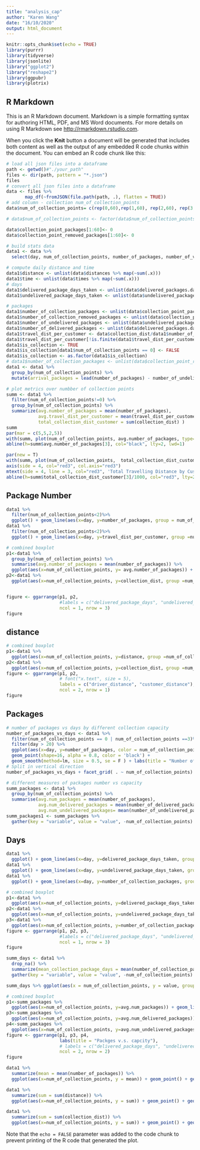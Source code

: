 ```yaml
---
title: "analysis_cap"
author: "Karen Wang"
date: "16/10/2020"
output: html_document
---
```


```r
knitr::opts_chunk$set(echo = TRUE)
library(purrr)
library(tidyverse)
library(jsonlite)
library("ggplot2")
library("reshape2")
library(ggpubr)
library(plotrix)
```

## R Markdown

This is an R Markdown document. Markdown is a simple formatting syntax for authoring HTML, PDF, and MS Word documents. For more details on using R Markdown see <http://rmarkdown.rstudio.com>.

When you click the **Knit** button a document will be generated that includes both content as well as the output of any embedded R code chunks within the document. You can embed an R code chunk like this:

```r
# load all json files into a dataframe
path <- getwd()#"./your_path"
files <- dir(path, pattern = "*.json")
files
# convert all json files into a dataframe
data <- files %>%
       map_df(~fromJSON(file.path(path, .), flatten = TRUE))
# add column - collection num_of_collection_points 
data$num_of_collection_points= c(rep(0,60),rep(1,60), rep(2,60), rep(3,60), rep(4,60), rep(5,60))

# data$num_of_collection_points <- factor(data$num_of_collection_points, levels = c('5km', '10km', '15km', '20km'))
```
```r
data$collection_point_packages[1:60]<- 0
data$collection_point_removed_packages[1:60]<- 0

# build stats data
data1 <- data %>%
  select(day, num_of_collection_points, number_of_packages, number_of_vehicles, collection_dist)

# compute daily distance and time
data1$distance <- unlist(data$distances %>% map(~sum(.x)))
data1$time <- unlist(data$times %>% map(~sum(.x)))
# days
data1$delivered_package_days_taken <- unlist(data$delivered_packages.days_taken %>% map(~sum(.x)))
data1$undelivered_package_days_taken <- unlist(data$undelivered_packages.days_taken %>% map(~sum(.x)))

# packages
data1$number_of_collection_packages <- unlist(data$collection_point_packages %>% map(~sum(.x))) 
data1$number_of_collection_removed_packages <- unlist(data$collection_point_removed_packages %>% map(~sum(.x))) 
data1$number_of_undelivered_packages <- unlist(data$undelivered_packages.days_taken %>% map(~length(.x))) # calculate the number of 
data1$number_of_delivered_packages <- unlist(data$delivered_packages.days_taken %>% map(~length(.x))) # calculate the number of delivered packages every day
data1$travel_dist_per_customer <- data$collection_dist/data1$number_of_collection_packages
data1$travel_dist_per_customer[!is.finite(data1$travel_dist_per_customer)]<-0
data1$is_collection <- TRUE
data1$is_collection[data1$num_of_collection_points == 0] <- FALSE
data1$is_collection <- as.factor(data1$is_collection)
# data1$number_of_collection_packages <- unlist(data$collection_point_removed_packages %>% map(~sum(.x)))
data1 <- data1 %>%
  group_by(num_of_collection_points) %>%
  mutate(arrival_packages = lead(number_of_packages) - number_of_undelivered_packages) # compute packages
```

```r
# plot metrics over numbber of collection points
summ <- data1 %>%
  filter(num_of_collection_points!=0) %>%
  group_by(num_of_collection_points) %>%
  summarize(avg.number_of_packages = mean(number_of_packages), 
            avg.travel_dist_per_customer = mean(travel_dist_per_customer), 
            total_collection_dist_customer = sum(collection_dist) ) 
summ
par(mar = c(5,5,2,5))
with(summ, plot(num_of_collection_points, avg.number_of_packages, type="b", ylim = c(0,200), xlab= "Number of Collection Points", ylab= "Average Number of Packages", main="Effect of Number of Collection Points"))
abline(h=summ$avg.number_of_packages[3], col="black", lty=2, lwd=1)

par(new = T)
with(summ, plot(num_of_collection_points,  total_collection_dist_customer/1000,  , ylim = c(000,4000), type="b", pch=15, col="red3", axes=F, xlab=NA, ylab=NA, cex=1.2))
axis(side = 4, col="red3", col.axis="red3")
mtext(side = 4, line = 3, col="red3", 'Total Travelling Distance by Customer (km)')
abline(h=summ$total_collection_dist_customer[3]/1000, col="red3", lty=2, lwd=1)
```


## Package Number
```r
data1 %>% 
  filter(num_of_collection_points<2)%>%
  ggplot() + geom_line(aes(x=day, y=number_of_packages, group = num_of_collection_points, color = as.factor(num_of_collection_points))) + ggtitle("Daily Number of Packges - With & Without Collection Points") +labs(y= "Number of Packages", x = "Day n", color = "Number of Collection Points") + scale_color_manual(labels = c("0 - Without Collection Point", "1 - With One Collection Point"), values = c("#F8766D", "#00BFC4"))
data1 %>%
  filter(num_of_collection_points<2)%>%
  ggplot() + geom_line(aes(x=day, y=travel_dist_per_customer, group =num_of_collection_points, color = num_of_collection_points)) + ggtitle("number_of_delivered_packages over time")
```
```r
# combined boxplot
p1<-data1 %>% 
  group_by(num_of_collection_points) %>%
  summarise(avg.number_of_packages = mean(number_of_packages)) %>%
  ggplot(aes(x=num_of_collection_points, y= avg.number_of_packages)) + geom_line(aes(num_of_collection_points)) + geom_point(aes(num_of_collection_points)) + ggtitle("avg.number of packages v.s. num_of_collection_points")
p2<-data1 %>% 
  ggplot(aes(x=num_of_collection_points, y=collection_dist, group =num_of_collection_points, color = num_of_collection_points)) + geom_boxplot() + ggtitle("undelivered_package_days vs collection num_of_collection_points")


figure <- ggarrange(p1, p2, 
                    #labels = c("delivered_package_days", "undelivered_package_days", "collection_package_days"),
                    ncol = 1, nrow = 3)
figure
```

## distance
```r
# combined boxplot
p1<-data1 %>% 
  ggplot(aes(x=num_of_collection_points, y=distance, group =num_of_collection_points, color = num_of_collection_points)) + geom_boxplot()#+ stat_summary(fun.y=mean, geom="point", shape=23, size=4) #+ ggtitle("driver_distance vs collection num_of_collection_points")
p2<-data1 %>% 
  ggplot(aes(x=num_of_collection_points, y=collection_dist, group =num_of_collection_points, color = num_of_collection_points)) + geom_boxplot() #+ ggtitle("customer_distance vs collection num_of_collection_points")
figure <- ggarrange(p1, p2,
                    # font("x.text", size = 5),
                    labels = c("driver_distance", "customer_distance"),
                    ncol = 2, nrow = 1)
figure
```

## Packages
```r
# number of packages vs days by different collection capacity
number_of_packages_vs_days <- data1 %>% 
  filter(num_of_collection_points == 0 | num_of_collection_points ==3)%>%
  filter(day > 20) %>%
  ggplot(aes(x=day, y=number_of_packages, color = num_of_collection_points)) + 
  geom_point(shape=16, alpha = 0.8, color = 'black') +
  geom_smooth(method=lm, size = 0.5, se = F ) + labs(title = "Number of Packages v.s. Days by Collection Capacity")
# Split in vertical direction
number_of_packages_vs_days + facet_grid( . ~ num_of_collection_points) 

```



```r
# different measures of packages number vs capacity
summ_packages <- data1 %>%
  group_by(num_of_collection_points) %>%
  summarise(avg.num_packages = mean(number_of_packages), 
            avg.num_delivered_packages = mean(number_of_delivered_packages), 
            avg.num_undelivered_packages= mean(number_of_undelivered_packages))
summ_packages1 <- summ_packages %>% 
  gather(key = "variable", value = "value", -num_of_collection_points)

```

## Days
```r
data1 %>% 
  ggplot() + geom_line(aes(x=day, y=delivered_package_days_taken, group =num_of_collection_points, color = num_of_collection_points)) + ggtitle("delivered_package_days over time")
data1 %>% 
  ggplot() + geom_line(aes(x=day, y=undelivered_package_days_taken, group =num_of_collection_points, color = num_of_collection_points)) + ggtitle("delivered_package_days over time")
data1 %>% 
  ggplot() + geom_line(aes(x=day, y=number_of_collection_packages, group =num_of_collection_points, color = num_of_collection_points)) + ggtitle("collection_package_days over time")
```
```r
# combined boxplot
p1<-data1 %>% 
  ggplot(aes(x=num_of_collection_points, y=delivered_package_days_taken, group =num_of_collection_points, color = num_of_collection_points)) + geom_boxplot() + ggtitle("delivered_package_days vs collection num_of_collection_points")
p2<-data1 %>% 
  ggplot(aes(x=num_of_collection_points, y=undelivered_package_days_taken, group =num_of_collection_points, color = num_of_collection_points)) + geom_boxplot() + ggtitle("undelivered_package_days vs collection num_of_collection_points")
p3<-data1 %>% 
  ggplot(aes(x=num_of_collection_points, y=number_of_collection_packages, group =num_of_collection_points, color = num_of_collection_points)) + geom_boxplot() + ggtitle("collection_package_days vs collection num_of_collection_points")
figure <- ggarrange(p1, p2, p3,
                    #labels = c("delivered_package_days", "undelivered_package_days", "collection_package_days"),
                    ncol = 1, nrow = 3)
figure

summ_days <- data1 %>% 
  drop_na() %>% 
  summarize(mean_collection_package_days = mean(number_of_collection_packages), mean_delivered_package_days = mean(delivered_package_days_taken), mean_undelivered_package_days = mean(undelivered_package_days_taken)) %>% #mean_number_of_packages = mean(number_of_packages), 
  gather(key = "variable", value = "value", -num_of_collection_points) 

summ_days %>% ggplot(aes(x = num_of_collection_points, y = value, group = variable)) + geom_line(aes(color = variable), linetype='dotted') + geom_point(aes(color = variable)) #+ scale_color_manual(values = c("darkred", "steelblue")) 
```

```r
# combined boxplot
p1<-summ_packages %>% 
  ggplot(aes(x=num_of_collection_points, y=avg.num_packages)) + geom_line(linetype='dotted') + geom_point()
p3<-summ_packages %>% 
  ggplot(aes(x=num_of_collection_points, y=avg.num_delivered_packages)) + geom_line(linetype='dotted') + geom_point()
p4<-summ_packages %>% 
  ggplot(aes(x=num_of_collection_points, y=avg.num_undelivered_packages)) + geom_line(linetype='dotted') + geom_point()
figure <- ggarrange(p1, p3, p4,
                    labs(title = "Packges v.s. capcity"),
                    # labels = c("delivered_package_days", "undelivered_package_days", "collection_package_days"),
                    ncol = 2, nrow = 2)
figure
```
```r
data1 %>% 
  summarize(mean = mean(number_of_packages)) %>% 
  ggplot(aes(x=num_of_collection_points, y = mean)) + geom_point() + geom_line(aes(group=1),linetype='dotted') + ggtitle("number_of_packages vs. num_of_collection_points")

data1 %>% 
  summarize(sum = sum(distance)) %>% 
  ggplot(aes(x=num_of_collection_points, y = sum)) + geom_point() + geom_line(aes(group=1),linetype='dotted') + ggtitle("driver_distance vs. num_of_collection_points")

data1 %>% 
  summarize(sum = sum(collection_dist)) %>% 
  ggplot(aes(x=num_of_collection_points, y = sum)) + geom_point() + geom_line(aes(group=1),linetype='dotted') + ggtitle("customer_distance vs. num_of_collection_points")
```

Note that the `echo = FALSE` parameter was added to the code chunk to prevent printing of the R code that generated the plot.
